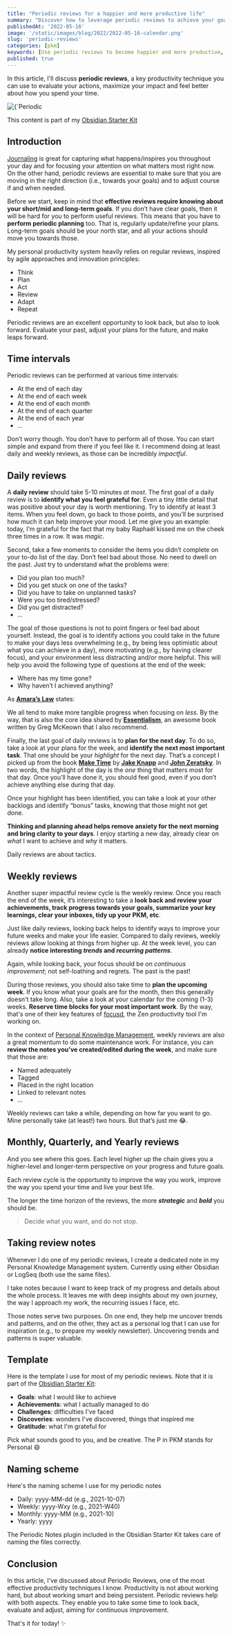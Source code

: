 ```yaml
---
title: "Periodic reviews for a happier and more productive life"
summary: "Discover how to leverage periodic reviews to achieve your goals and get more out of your life"
publishedAt: '2022-05-16'
image: '/static/images/blog/2022/2022-05-16-calendar.png'
slug: 'periodic-reviews'
categories: [pkm]
keywords: [Use periodic reviews to become happier and more productive, periodic reviews, productivity, personal organization, personal development]
published: true
---
```


In this article, I'll discuss **periodic reviews**, a key productivity technique you can use to evaluate your actions, maximize your impact and feel better about how you spend your time.

<BlogPostCenteredContent>
  <Image
    alt={`Periodic reviews are key to achieve your goals and get more out of life. Picture courtesy of Debby Hudson: https://unsplash.com/@hudsoncrafted`}
    src={`/static/images/blog/2022/2022-05-16-calendar.png`}
    width={1064}
    height={665}
    priority
  />
</BlogPostCenteredContent>

This content is part of my [Obsidian Starter Kit](https://developassion.gumroad.com/l/obsidian-starter-kit)

## Introduction
[Journaling](https://dsebastien.net/blog/2021-10-07-periodic-journaling-part-1) is great for capturing what happens/inspires you throughout your day and for focusing your attention on what matters most right now. On the other hand, periodic reviews are essential to make sure that you are moving in the right direction (i.e., towards your goals) and to adjust course if and when needed.

Before we start, keep in mind that **effective reviews require knowing about your short/mid and long-term goals**. If you don’t have clear goals, then it will be hard for you to perform useful reviews. This means that you have to **perform periodic planning** too. That is, regularly update/refine your plans. Long-term goals should be your north star, and all your actions should move you towards those.

My personal productivity system heavily relies on regular reviews, inspired by agile approaches and innovation principles:

- Think
- Plan
- Act
- Review
- Adapt
- Repeat

Periodic reviews are an excellent opportunity to look back, but also to look forward. Evaluate your past, adjust your plans for the future, and make leaps forward.

## Time intervals
Periodic reviews can be performed at various time intervals:

- At the end of each day
- At the end of each week
- At the end of each month
- At the end of each quarter
- At the end of each year
- ...

Don’t worry though. You don’t have to perform all of those. You can start simple and expand from there if you feel like it. I recommend doing at least daily and weekly reviews, as those can be incredibly _impactful_.

## Daily reviews
A **daily review** should take 5-10 minutes _at most_. The first goal of a daily review is to **identify what you feel grateful for**. Even a tiny little detail that was positive about your day is worth mentioning. Try to identify at least 3 items. When you feel down, go back to those points, and you’ll be surprised how much it can help improve your mood. Let me give you an example: today, I’m grateful for the fact that my baby Raphaël kissed me on the cheek three times in a row. It was _magic_.

Second, take a few moments to consider the items you didn’t complete on your to-do list of the day. Don’t feel bad about those. No need to dwell on the past. Just try to understand what the problems were:

- Did you plan too much?
- Did you get stuck on one of the tasks?
- Did you have to take on unplanned tasks?
- Were you too tired/stressed?
- Did you get distracted?
- ...

The goal of those questions is not to point fingers or feel bad about yourself. Instead, the goal is to identify actions you could take in the future to make your days less overwhelming (e.g., by being less optimistic about what you can achieve in a day), more motivating (e.g., by having clearer focus), and your environment less distracting and/or more helpful. This will help you avoid the following type of questions at the end of the week:

- Where has my time gone?
- Why haven’t I achieved anything?

As **[Amara’s Law](https://fs.blog/2019/05/gates-law/)** states:

<BlogPostQuote quote="Most people overestimate what they can achieve in a year and underestimate what they can achieve in ten years." by="Roy Amara">
</BlogPostQuote>

We all tend to make more tangible progress when focusing on _less._ By the way, that is also the core idea shared by **[Essentialism](https://www.amazon.com/Essentialism-Disciplined-Pursuit-Greg-McKeown/dp/0804137382?tag=dsebastien00-20)**, an awesome book written by Greg McKeown that I also recommend.

Finally, the last goal of daily reviews is to **plan for the next day**. To do so, take a look at your plans for the week, and **identify the next most important task**. That one should be your _highlight_ for the next day. That’s a concept I picked up from the book **[Make Time](https://www.amazon.com/Make-Time-Focus-Matters-Every/dp/0525572422?tag=dsebastien00-20)** by **[Jake Knapp](https://twitter.com/jakek)** and **[John Zeratsky](https://twitter.com/jazer)**. In two words, the highlight of the day is the _one_ thing that matters most for that day. Once you’ll have done it, you should feel good, even if you don’t achieve anything else during that day.

Once your highlight has been identified, you can take a look at your other backlogs and identify “bonus” tasks, knowing that those might not get done.

**Thinking and planning ahead helps remove anxiety for the next morning and bring clarity to your days**. I enjoy starting a new day, already clear on _what_ I want to achieve and _why_ it matters.

Daily reviews are about tactics.

## Weekly reviews
Another super impactful review cycle is the weekly review. Once you reach the end of the week, it’s interesting to take a **look back and review your achievements, track progress towards your goals, summarize your key learnings, clear your inboxes, tidy up your PKM, etc**.

Just like daily reviews, looking back helps to identify ways to improve your future weeks and make your life easier. Compared to daily reviews, weekly reviews allow looking at things from higher up. At the week level, you can already **notice interesting _trends_ and _recurring patterns_**.

Again, while looking back, your focus should be on _continuous improvement_; not self-loathing and regrets. The past is the past!

During those reviews, you should also take time to **plan the upcoming week**. If you know what your goals are for the month, then this generally doesn't take long. Also, take a look at your calendar for the coming (1-3) weeks. **Reserve time blocks for your most important work**. By the way, that's one of their key features of [focusd](https://focusd.app), the Zen productivity tool I'm working on.

In the context of [Personal Knowledge Management](https://personal-knowledge-management.com), weekly reviews are also a great momentum to do some maintenance work. For instance, you can **review the notes you’ve created/edited during the week**, and make sure that those are:

- Named adequately
- Tagged
- Placed in the right location
- Linked to relevant notes
- ...

Weekly reviews can take a while, depending on how far you want to go. Mine personally take (at least!) two hours. But that’s just me 😂.

## Monthly, Quarterly, and Yearly reviews
And you see where this goes. Each level higher up the chain gives you a higher-level and longer-term perspective on your progress and future goals.

Each review cycle is the opportunity to improve the way you work, improve the way you spend your time and live your best life.

The longer the time horizon of the reviews, the more _**strategic**_ and _**bold**_ you should be.

> Decide what you want, and do not stop.

## Taking review notes
Whenever I do one of my periodic reviews, I create a dedicated note in my Personal Knowledge Management system. Currently using either Obsidian or LogSeq (both use the same files).

I take notes because I want to keep track of my progress and details about the whole process. It leaves me with deep insights about my own journey, the way I approach my work, the recurring issues I face, etc.

Those notes serve two purposes. On one end, they help me uncover trends and patterns, and on the other, they act as a personal log that I can use for inspiration (e.g., to prepare my weekly newsletter). Uncovering trends and patterns is super valuable.

## Template
Here is the template I use for most of my periodic reviews. Note that it is part of the [Obsidian Starter Kit](https://developassion.gumroad.com/l/obsidian-starter-kit):

- **Goals**: what I would like to achieve
- **Achievements**: what I actually managed to do
- **Challenges**: difficulties I've faced
- **Discoveries**: wonders I've discovered, things that inspired me
- **Gratitude**: what I'm grateful for

Pick what sounds good to you, and be creative. The P in PKM stands for Personal 😄

## Naming scheme
Here's the naming scheme I use for my periodic notes

- Daily: yyyy-MM-dd (e.g., 2021-10-07)
- Weekly: yyyy-Wxy (e.g., 2021-W40)
- Monthly: yyyy-MM (e.g., 2021-10)
- Yearly: yyyy

The Periodic Notes plugin included in the Obsidian Starter Kit takes care of naming the files correctly.

## Conclusion
In this article, I've discussed about Periodic Reviews, one of the most effective productivity techniques I know. Productivity is not about working hard, but about working smart and being persistent. Periodic reviews help with both aspects. They enable you to take some time to look back, evaluate and adjust, aiming for continuous improvement.

That's it for today! ✨

<PKMSignature />
